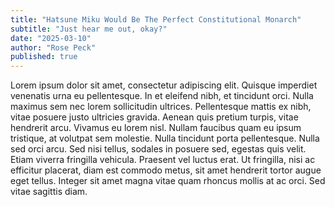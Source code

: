 ```yaml
---
title: "Hatsune Miku Would Be The Perfect Constitutional Monarch"
subtitle: "Just hear me out, okay?"
date: "2025-03-10"
author: "Rose Peck"
published: true
---
```


Lorem ipsum dolor sit amet, consectetur adipiscing elit. Quisque imperdiet venenatis urna eu pellentesque. In et eleifend nibh, et tincidunt orci. Nulla maximus sem nec lorem sollicitudin ultrices. Pellentesque mattis ex nibh, vitae posuere justo ultricies gravida. Aenean quis pretium turpis, vitae hendrerit arcu. Vivamus eu lorem nisl. Nullam faucibus quam eu ipsum tristique, at volutpat sem molestie. Nulla tincidunt porta pellentesque. Nulla sed orci arcu. Sed nisi tellus, sodales in posuere sed, egestas quis velit. Etiam viverra fringilla vehicula. Praesent vel luctus erat. Ut fringilla, nisi ac efficitur placerat, diam est commodo metus, sit amet hendrerit tortor augue eget tellus. Integer sit amet magna vitae quam rhoncus mollis at ac orci. Sed vitae sagittis diam.